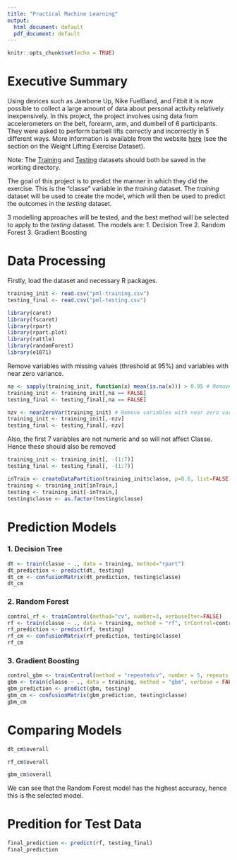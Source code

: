 ---
title: "Practical Machine Learning"
output:
  html_document: default
  pdf_document: default
---

```{r setup, include=FALSE}
knitr::opts_chunk$set(echo = TRUE)
```

# Executive Summary
Using devices such as Jawbone Up, Nike FuelBand, and Fitbit it is now possible to collect a large amount of data about personal activity relatively inexpensively. In this project, the project involves using data from accelerometers on the belt, forearm, arm, and dumbell of 6 participants. They were asked to perform barbell lifts correctly and incorrectly in 5 different ways. More information is available from the website [here](http://groupware.les.inf.puc-rio.br/har) (see the section on the Weight Lifting Exercise Dataset). 

Note: The [Training](https://d396qusza40orc.cloudfront.net/predmachlearn/pml-training.csv) and [Testing](https://d396qusza40orc.cloudfront.net/predmachlearn/pml-testing.csv) datasets should both be saved in the working directory.

The goal of this project is to predict the manner in which they did the exercise. This is the "classe" variable in the *training* dataset. The *training* dataset will be used to create the model, which will then be used to predict the outcomes in the *testing* dataset.

3 modelling approaches will be tested, and the best method will be selected to apply to the *testing* dataset. The models are:
1. Decision Tree
2. Random Forest
3. Gradient Boosting


# Data Processing
Firstly, load the dataset and necessary R packages.

```{r}
training_init <- read.csv("pml-training.csv")
testing_final <- read.csv("pml-testing.csv")

library(caret)
library(fscaret)
library(rpart)
library(rpart.plot)
library(rattle)
library(randomForest)
library(e1071)
```

Remove variables with missing values (threshold at 95%) and variables with near zero variance.
```{r}
na <- sapply(training_init, function(x) mean(is.na(x))) > 0.95 # Remove variables with missing values
training_init <- training_init[,na == FALSE]
testing_final <- testing_final[,na == FALSE]
```
```{r}
nzv <- nearZeroVar(training_init) # Remove variables with near zero variance
training_init <- training_init[,-nzv]
testing_final <- testing_final[,-nzv]
```

Also, the first 7 variables are not numeric and so will not affect Classe. Hence these should also be removed

```{r}
training_init <- training_init[, -(1:7)]
testing_final <- testing_final[, -(1:7)]
```

```{r}
inTrain <- createDataPartition(training_init$classe, p=0.6, list=FALSE)
training <- training_init[inTrain,]
testing <- training_init[-inTrain,]
testing$classe <- as.factor(testing$classe)
```

# Prediction Models

### 1. Decision Tree
```{r}
dt <- train(classe ~ ., data = training, method="rpart")
dt_prediction <- predict(dt, testing)
dt_cm <- confusionMatrix(dt_prediction, testing$classe)
dt_cm
```

### 2. Random Forest
```{r}
control_rf <- trainControl(method="cv", number=3, verboseIter=FALSE)
rf <- train(classe ~ ., data = training, method = "rf", trControl=control_rf)
rf_prediction <- predict(rf, testing)
rf_cm <- confusionMatrix(rf_prediction, testing$classe)
rf_cm
```

### 3. Gradient Boosting
```{r}
control_gbm <- trainControl(method = "repeatedcv", number = 5, repeats = 1)
gbm <- train(classe ~ ., data = training, method = "gbm", verbose = FALSE, trControl = control_gbm)
gbm_prediction <- predict(gbm, testing)
gbm_cm <- confusionMatrix(gbm_prediction, testing$classe)
gbm_cm
```

# Comparing Models
```{r}
dt_cm$overall
```
```{r}
rf_cm$overall
```
```{r}
gbm_cm$overall
```

We can see that the Random Forest model has the highest accuracy, hence this is the selected model.


# Predition for Test Data
```{r}
final_prediction <- predict(rf, testing_final)
final_prediction
```